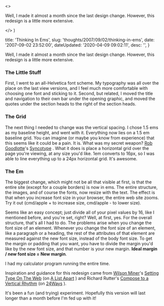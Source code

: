 

  <>
    <p>
      Well, I made it almost a month since the last design change. However, this
      redesign is a little more extensive.
    </p>
  </>
)


  title: 'Thinking In Ems',
  slug: 'thoughts/2007/09/02/thinking-in-ems',
  date: '2007-09-02 23:52:00',
  dateUpdated: '2020-04-09 09:02:11',
  desc: '',
}

Well, I made it almost a month since the last design change. However, this redesign is a little more extensive.

### The Little Stuff

First, I went to an all-Helvetica font scheme. My typography was all over the place on the last view versions, and I feel much more comfortable with choosing one font and sticking to it. Second, but related, I moved the title and navigation to their own bar under the opening graphic, and moved the quotes under the section heads to the right of the section heads.

### The Grid

The next thing I needed to change was the vertical spacing. I chose 1.5 ems as my baseline height, and went with it. Everything now lies on a 1.5 em baseline grid. You can imagine (or maybe you know from experience) that this seems like it could be a pain. It is. What was my secret weapon? [Rob Goodlotte](http://robgoodlatte.com)'s [Syncotype](http://robgoodlatte.com/2007/07/31/syncotype-your-baselines/) . What it does is place a horizontal grid over the page you're viewing, at any size you'd like. 1em converts to 16px, so I was able to line everything up to a 24px horizontal grid. It's awesome.

### The Em

The biggest change, which might not be all that visible at first, is that the entire site (except for a couple borders) is now in ems. The entire structure, the images, and of course the fonts, now resize with the text. The effect is that when you increase font size in your browser, the entire web site zooms. Try it out (cmd/apple + to increase size, cmd/apple - to lower size).

Seems like an easy concept; just divide all of your pixel values by 16, like I mentioned before, and you're set, right? Well, at first, yes. For the overall structure, that's all I had to do. The problems arise when you change the font size of an element. Whenever you change the font size of an element, like a paragraph or a heading, the rest of the attributes of that element are measured against the new font size, instead of the body font size. To get the margin or padding that you want, you have to divide the margin you'd like by the new font size, and that number is your new margin. **Ideal margin / new font size = New margin**.

I had my calculator program running the entire time.

Inspiration and guidance for this redesign came from [Wilson Miner](http://www.wilsonminer.com/ 'Wilson Miner')'s [Setting Type On The Web](http://www.alistapart.com/articles/settingtypeontheweb 'Setting Type On The Web') (on [A List Apart](http://www.alistapart.com/ 'A List Apart') ) and Richard Rutter's [Compose to a Vertical Rhythm](http://24ways.org/2006/compose-to-a-vertical-rhythm 'Compose To A Vertical Rhythm') (on [24Ways](http://24ways.org/ '24 Ways') ).

It's been a fun (and trying) experiment. Hopefully this version will last longer than a month before I'm fed up with it!
